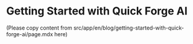 # Getting Started with Quick Forge AI

(Please copy content from src/app/en/blog/getting-started-with-quick-forge-ai/page.mdx here) 